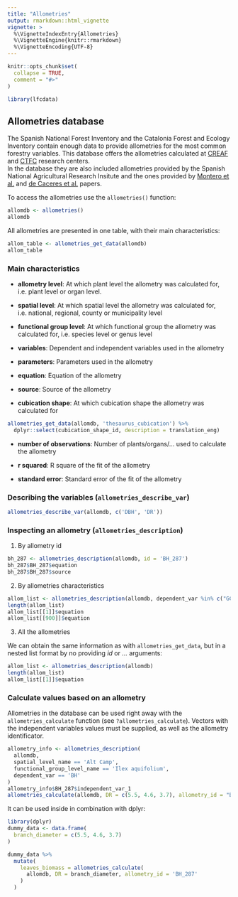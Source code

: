 ---
title: "Allometries"
output: rmarkdown::html_vignette
vignette: >
  %\VignetteIndexEntry{Allometries}
  %\VignetteEngine{knitr::rmarkdown}
  %\VignetteEncoding{UTF-8}
---

```{r, include = FALSE}
knitr::opts_chunk$set(
  collapse = TRUE,
  comment = "#>"
)
```

```{r setup}
library(lfcdata)
```

## Allometries database

The Spanish National Forest Inventory and the Catalonia Forest and Ecology Inventory contain
enough data to provide allometries for the most common forestry variables. This database
offers the allometries calculated at [CREAF](http://www.creaf.cat/) and
[CTFC](http://www.ctfc.cat/) research centers.  
In the database they are also included allometries provided by the Spanish National
Agricultural Research Insitute and the ones provided by
[Montero et al.](https://www.researchgate.net/publication/235639682_Produccion_de_Biomasa_y_Fijacion_de_CO2_Por_Los_Bosques_Espanoles)
and [de Caceres et al.](https://link.springer.com/article/10.1007/s13595-019-0873-4)
papers.

To access the allometries use the `allometries()` function:

```{r}
allomdb <- allometries()
allomdb
```

All allometries are presented in one table, with their main characteristics:

```{r allometries_table}
allom_table <- allometries_get_data(allomdb)
allom_table
```

### Main characteristics

  - **allometry level**: At which plant level the allometry was calculated for, i.e. plant
    level or organ level.
  
  - **spatial level**: At which spatial level the allometry was calculated for, i.e. national,
    regional, county or municipality level
  
  - **functional group level**: At which functional group the allometry was calculated for,
    i.e. species level or genus level
  
  - **variables**: Dependent and independent variables used in the allometry
  
  - **parameters**: Parameters used in the allometry
  
  - **equation**: Equation of the allometry
  
  - **source**: Source of the allometry
  
  - **cubication shape**: At which cubication shape the allometry was calculated for
  
```{r cubication_shape}
allometries_get_data(allomdb, 'thesaurus_cubication') %>%
  dplyr::select(cubication_shape_id, description = translation_eng)
```
  
  
  - **number of observations**: Number of plants/organs/... used to calculate the allometry
  
  - **r squared**: R square of the fit of the allometry
  
  - **standard error**: Standard error of the fit of the allometry


### Describing the variables (`allometries_describe_var`)

```{r}
allometries_describe_var(allomdb, c('DBH', 'DR'))
```

### Inspecting an allometry (`allometries_description`)

1. By allometry id

```{r}
bh_287 <- allometries_description(allomdb, id = 'BH_287')
bh_287$BH_287$equation
bh_287$BH_287$source
```


2. By allometries characteristics

```{r}
allom_list <- allometries_description(allomdb, dependent_var %in% c("GC", "BH"))
length(allom_list)
allom_list[[1]]$equation
allom_list[[900]]$equation
```

3. All the allometries

We can obtain the same information as with `allometries_get_data`, but in a nested list
format by no providing *id* or *...* arguments:

```{r}
allom_list <- allometries_description(allomdb)
length(allom_list)
allom_list[[1]]$equation
```


### Calculate values based on an allometry

Allometries in the database can be used right away with the `allometries_calculate`
function (see `?allometries_calculate`). Vectors with the independent variables values
must be supplied, as well as the allometry identificator.

```{r, collapse=FALSE}
allometry_info <- allometries_description(
  allomdb,
  spatial_level_name == 'Alt Camp',
  functional_group_level_name == 'Ilex aquifolium',
  dependent_var == 'BH'
)
allometry_info$BH_287$independent_var_1
allometries_calculate(allomdb, DR = c(5.5, 4.6, 3.7), allometry_id = "BH_287")
```

It can be used inside in combination with dplyr:

```{r}
library(dplyr)
dummy_data <- data.frame(
  branch_diameter = c(5.5, 4.6, 3.7)
)

dummy_data %>%
  mutate(
    leaves_biomass = allometries_calculate(
      allomdb, DR = branch_diameter, allometry_id = 'BH_287'
    )
  )
```

